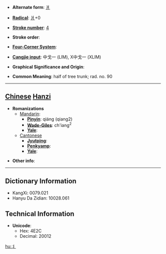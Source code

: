 * '''Alternate form''': [[爿]]

* '''[[Wiktionary:Chinese radical index| Radical]]''': [[Wiktionary:Chinese radical index 爿|爿]]+0

* '''[[Wiktionary:Chinese total strokes index|Stroke number]]''': [[Wiktionary:Chinese total strokes index 4|4]]

* '''Stroke order''': 

* '''[[Wiktionary:Chinese four corner index|Four-Corner System]]''': 

* '''[[Wiktionary:Chinese Cangjie index|Cangjie input]]''': 中戈一 (LIM), X中戈一 (XLIM)

* '''Graphical Significance and Origin''': 

* '''Common Meaning''': half of tree trunk; rad. no. 90

----

== [[Chinese]] [[Hanzi]] ==

* '''Romanizations'''
** [[Mandarin]]:
*** '''[[Pinyin]]''': qiáng (qiang2)
*** '''[[Wade-Giles]]''': ch'iang<sup>2</sup>
*** '''[[Yale]]''': 
**[[Cantonese]]
***'''[[Jyutping]]''':
***'''[[Penkyamp]]''': 
***'''[[Yale]]''': 

* '''Other info''': 

----

== Dictionary Information ==

* KangXi: 0079.021
* Hanyu Da Zidian: 10028.061

== Technical Information ==

* '''Unicode''':
** Hex: 4E2C
** Decimal: 20012

[[hu:丬]]